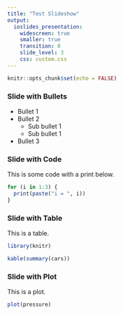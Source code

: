 ```yaml
---
title: "Test Slideshow"
output: 
  ioslides_presentation:
    widescreen: true
    smaller: true
    transition: 0
    slide_level: 3
    css: custom.css
---
```


```r
knitr::opts_chunk$set(echo = FALSE)
```

### Slide with Bullets

- Bullet 1
- Bullet 2
  - Sub bullet 1
  - Sub bullet 1
- Bullet 3

### Slide with Code

This is some code with a print below. 

```r
for (i in 1:3) {
  print(paste("i = ", i))
}
```

### Slide with Table

This is a table.

```r
library(knitr)

kable(summary(cars))
```

### Slide with Plot

This is a plot.

```r
plot(pressure)
```

